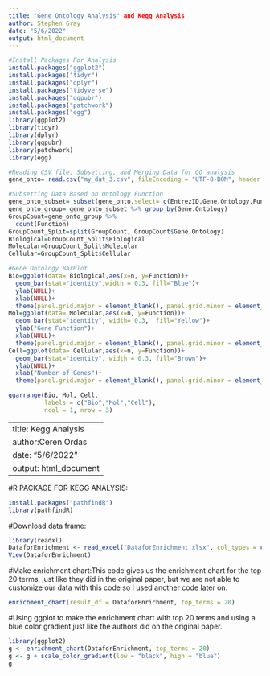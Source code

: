 ---
title: "Gene Ontology Analysis" and Kegg Analysis 
author: Stephen Gray
date: "5/6/2022"
output: html_document
---

```{r}
#Install Packages For Analysis 
install.packages("ggplot2")
install.packages("tidyr")
install.packages("dplyr")
install.packages("tidyverse")
install.packages("ggpubr")
install.packages("patchwork")
install.packages("egg")
library(ggplot2)
library(tidyr)
library(dplyr)
library(ggpubr)
library(patchwork)
library(egg)

```




```{r}
#Reading CSV file, Subsetting, and Merging Data for GO analysis 
gene_onto= read.csv("my_dat_3.csv", fileEncoding = "UTF-8-BOM", header = T)

```



```{r}
#Subsetting Data Based on Ontology Function 
gene_onto_subset= subset(gene_onto,select= c(EntrezID,Gene.Ontology,Function))
gene_onto_group= gene_onto_subset %>% group_by(Gene.Ontology)
GroupCount=gene_onto_group %>%
  count(Function)
GroupCount_Split=split(GroupCount, GroupCount$Gene.Ontology)
Biological=GroupCount_Split$Biological
Molecular=GroupCount_Split$Molecular
Cellular=GroupCount_Split$Cellular
```



```{r}
#Gene Ontology BarPlot
Bio=ggplot(data= Biological,aes(x=n, y=Function))+
  geom_bar(stat="identity",width = 0.3, fill="Blue")+
  ylab(NULL)+
  xlab(NULL)+
  theme(panel.grid.major = element_blank(), panel.grid.minor = element_blank())
Mol=ggplot(data= Molecular,aes(x=n, y=Function))+
  geom_bar(stat="identity", width= 0.3,  fill="Yellow")+
  ylab("Gene Function")+
  xlab(NULL)+
  theme(panel.grid.major = element_blank(), panel.grid.minor = element_blank())
Cell=ggplot(data= Cellular,aes(x=n, y=Function))+
  geom_bar(stat="identity", width = 0.3, fill="Brown")+
  ylab(NULL)+
  xlab("Number of Genes")+
  theme(panel.grid.major = element_blank(), panel.grid.minor = element_blank())

ggarrange(Bio, Mol, Cell,
          labels = c("Bio","Mol","Cell"),
          ncol = 1, nrow = 3)

```






---
title: Kegg Analysis 
author:Ceren Ordas
date: "5/6/2022"
output: html_document
---



#R PACKAGE FOR KEGG ANALYSIS:
```{r}
install.packages("pathfindR")
library(pathfindR)
```


#Download data frame:
```{r}
library(readxl)
DataforEnrichment <- read_excel("DataforEnrichment.xlsx", col_types = c("text", "numeric", "numeric", "text", "text"))
View(DataforEnrichment)
```

#Make enrichment chart:This code gives us the enrichment chart for the top 20 terms, just like they did in the original paper, but we are not able to customize our data with this code so I used another code later on.

```{r}
enrichment_chart(result_df = DataforEnrichment, top_terms = 20)
```

#Using ggplot to make the enrichment chart with top 20 terms and using a blue color gradient just like the authors did on the original paper.

```{r}
library(ggplot2)
g <- enrichment_chart(DataforEnrichment, top_terms = 20)
g <- g + scale_color_gradient(low = "black", high = "blue")
g
```




